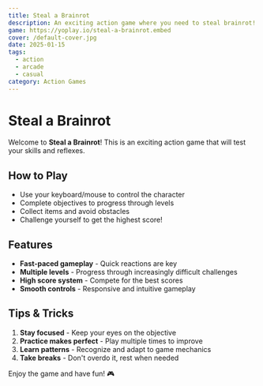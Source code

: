 ```yaml
---
title: Steal a Brainrot
description: An exciting action game where you need to steal brainrot! Test your skills and reflexes in this fast-paced adventure.
game: https://yoplay.io/steal-a-brainrot.embed
cover: /default-cover.jpg
date: 2025-01-15
tags:
  - action
  - arcade
  - casual
category: Action Games
---
```


# Steal a Brainrot

Welcome to **Steal a Brainrot**! This is an exciting action game that will test your skills and reflexes.

## How to Play

- Use your keyboard/mouse to control the character
- Complete objectives to progress through levels
- Collect items and avoid obstacles
- Challenge yourself to get the highest score!

## Features

- **Fast-paced gameplay** - Quick reactions are key
- **Multiple levels** - Progress through increasingly difficult challenges
- **High score system** - Compete for the best scores
- **Smooth controls** - Responsive and intuitive gameplay

## Tips & Tricks

1. **Stay focused** - Keep your eyes on the objective
2. **Practice makes perfect** - Play multiple times to improve
3. **Learn patterns** - Recognize and adapt to game mechanics
4. **Take breaks** - Don't overdo it, rest when needed

Enjoy the game and have fun! 🎮
